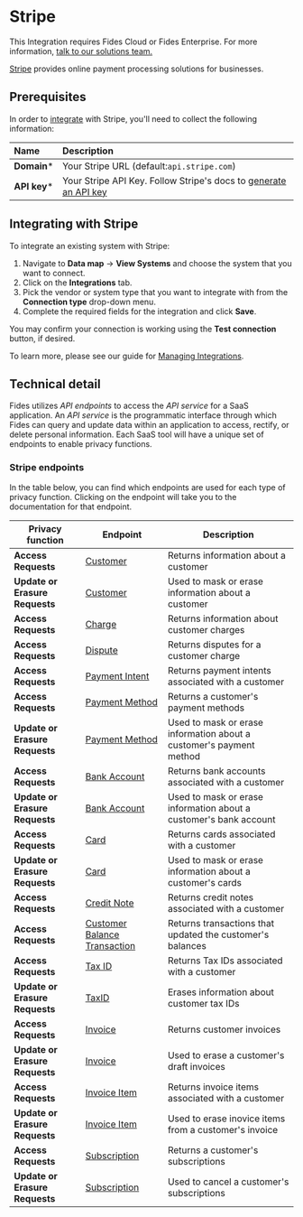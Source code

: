 
# Stripe

<Callout emoji=""> This Integration requires Fides Cloud or Fides Enterprise. For more information, [talk to our solutions team.](https://ethyca.com/book-demo?utm_source=docs-site) </Callout>

[Stripe](https://stripe.com/) provides online payment processing solutions for businesses.

## Prerequisites

In order to [integrate](/user-guides/integrations) with Stripe, you'll need to collect the following information:

| Name                       | Description                                                                                                                             |
| :------------------------- | :-------------------------------------------------------------------------------------------------------------------------------------- |
| **Domain***                | Your Stripe URL (default:`api.stripe.com`) |
| **API key***               | Your Stripe API Key. Follow Stripe's docs to [generate an API key](https://stripe.com/docs/keys) |


## Integrating with Stripe
To integrate an existing system with Stripe:

1. Navigate to **Data map** → **View Systems** and choose the system that you want to connect.
2. Click on the **Integrations** tab.
3. Pick the vendor or system type that you want to integrate with from the **Connection type** drop-down menu.
4. Complete the required fields for the integration and click **Save**. 

You may confirm your connection is working using the **Test connection** button, if desired.

To learn more, please see our guide for [Managing Integrations](/user-guides/integrations/manage-integrations).

## Technical detail 

Fides utilizes _API endpoints_ to access the _API service_ for a SaaS application. An _API service_ is the programmatic interface through which Fides can query and update data within an application to access, rectify, or delete personal information. Each SaaS tool will have a unique set of endpoints to enable privacy functions. 

### Stripe endpoints
In the table below, you can find which endpoints are used for each type of privacy function. Clicking on the endpoint will take you to the documentation for that endpoint.

| Privacy function | Endpoint | Description |
|----|----|----|
| **Access Requests**            | [Customer](https://stripe.com/docs/api/customers/list) | Returns information about a customer |
| **Update or Erasure Requests** | [Customer](https://stripe.com/docs/api/customers/update) | Used to mask or erase information about a customer  |
| **Access Requests**            | [Charge](https://stripe.com/docs/api/charges/list) | Returns information about customer charges |
| **Access Requests**            | [Dispute](https://stripe.com/docs/api/disputes/list) | Returns disputes for a customer charge |
| **Access Requests**            | [Payment Intent](https://stripe.com/docs/api/payment_intents/list) | Returns payment intents associated with a customer |
| **Access Requests**            | [Payment Method](https://stripe.com/docs/api/payment_methods/customer_list) | Returns a customer's payment methods |
| **Update or Erasure Requests** | [Payment Method](https://stripe.com/docs/api/payment_methods/update) | Used to mask or erase information about a customer's payment method  |
| **Access Requests**            | [Bank Account](https://stripe.com/docs/api/customer_bank_accounts/list) | Returns bank accounts associated with a customer |
| **Update or Erasure Requests** | [Bank Account](https://stripe.com/docs/api/customer_bank_accounts/update) | Used to mask or erase information about a customer's bank account  |
| **Access Requests**            | [Card](https://stripe.com/docs/api/cards/list) | Returns cards associated with a customer |
| **Update or Erasure Requests** | [Card](https://stripe.com/docs/api/cards/update) | Used to mask or erase information about a customer's cards  |
| **Access Requests**            | [Credit Note](https://stripe.com/docs/api/credit_notes/list) | Returns credit notes associated with a customer |
| **Access Requests**            | [Customer Balance Transaction](https://stripe.com/docs/api/customer_balance_transactions/list) | Returns transactions that updated the customer's balances |
| **Access Requests**            | [Tax ID](https://stripe.com/docs/api/customer_tax_ids/list) | Returns Tax IDs associated with a customer |
| **Update or Erasure Requests** | [TaxID](https://stripe.com/docs/api/customer_tax_ids/delete) | Erases information about customer tax IDs  |
| **Access Requests**            | [Invoice](https://stripe.com/docs/api/invoices/list) | Returns customer invoices |
| **Update or Erasure Requests** | [Invoice](https://stripe.com/docs/api/invoices/delete) | Used to erase a customer's draft invoices |
| **Access Requests**            | [Invoice Item](https://stripe.com/docs/api/invoiceitems/list) | Returns invoice items associated with a customer |
| **Update or Erasure Requests** | [Invoice Item](https://stripe.com/docs/api/invoiceitems/delete) | Used to erase inovice items from a customer's invoice  |
| **Access Requests**            | [Subscription](https://stripe.com/docs/api/subscriptions/list) | Returns a customer's subscriptions |
| **Update or Erasure Requests** | [Subscription](https://stripe.com/docs/api/subscriptions/cancel) | Used to cancel a customer's subscriptions  |